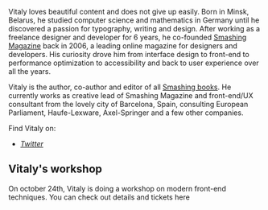 
Vitaly loves beautiful content and does not give up easily. Born in Minsk, Belarus, he studied computer science and mathematics in Germany until he discovered a passion for typography, writing and design. After working as a freelance designer and developer for 6 years, he co-founded [Smashing Magazine](https://www.smashingmagazine.com) back in 2006, a leading online magazine for designers and developers. His curiosity drove him from interface design to front-end to performance optimization to accessibility and back to user experience over all the years.

Vitaly is the author, co-author and editor of all [Smashing books](https://www.smashingmagazine.com/printed-books/). He currently works as creative lead of Smashing Magazine and front-end/UX consultant from the lovely city of Barcelona, Spain, consulting European Parliament, Haufe-Lexware, Axel-Springer and a few other companies.

Find Vitaly on:

- *[Twitter](https://twitter.com/smashingmag)*

## Vitaly's workshop

On october 24th, Vitaly is doing a workshop on modern front-end techniques. You can check out details and tickets <Link href="/vitaly/workshop-front-end"><a>here</a></Link>
